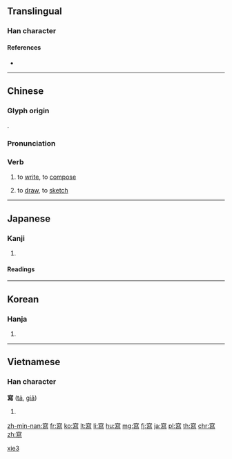 {{also|写|冩}}
==Translingual==

===Han character===
{{Han char|rn=40|rad=宀|as=12|sn=15|four=30327|canj=JHXF|ids=⿱宀舄}}

====References====
* {{Han ref|kx=0292.040|dkj=07320|dj=0578.030|hdz=20953.140|uh=5BEB|ud=23531|bh=BC67|bd=48231}}

----

==Chinese==
{{zh-forms|s=写}}

===Glyph origin===
{{Han etym}}
{{Han compound|宀|舄|c1=s|c2=p|ls=psc}}.

===Pronunciation===
{{zh-pron
|m=xiě
|c=se2
|md=siā
|mn=siá
|mna=Taiwanese-The_Consonant_s.ogg
|h=pfs=siá
|w=2xia
|mc=y
|oc=y
|cat=v
}}

===Verb===
{{zh-verb}}

# to [[write]], to [[compose]]
#: {{zh-x|我 給 媽媽{ma} 寫 了 一 封 信。|I wrote a letter to my mother.}}
# to [[draw]], to [[sketch]]

[[Category:Beginning Mandarin|xie3]]

----

==Japanese==

===Kanji===
{{ja-kanji|grade=|rs=宀12|style=ky|shin=写}}

# {{defn|lang=ja|sort=宀12}}

====Readings====
{{ja-readings|goon=[[しゃ]] (sha)|kanon=[[しゃ]] (sha)|kun=[[うつす]] (utsusu)}}

----

==Korean==

===Hanja===
{{ko-hanja|hangeul=사|rv=sa|mr=sa|y=sa}}

# {{defn|lang=ko|sort=宀12}}

----

==Vietnamese==

===Han character===
'''寫''' ([[tả]], [[giã]])<!--additional pronunciations given at vi:Wiktionary; why does vi:Wiktionary have more pronunciations than the Nom Foundation database?-->

# {{defn|lang=vi|sort=宀12}}

[[zh-min-nan:寫]]
[[fr:寫]]
[[ko:寫]]
[[lt:寫]]
[[li:寫]]
[[hu:寫]]
[[mg:寫]]
[[fj:寫]]
[[ja:寫]]
[[pl:寫]]
[[th:寫]]
[[chr:寫]]
[[zh:寫]]